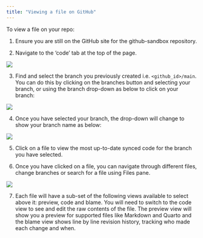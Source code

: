 ```yaml
---
title: "Viewing a file on GitHub"  
---
```


To view a file on your repo:

1. Ensure you are still on the GitHub site for the github-sandbox repository. 

2. Navigate to the 'code' tab at the top of the page.

![](images/repo_code_tab.png){fig-alt="Screenshot of the git-academy-sandbox repository on GitHub, highlighting the 'Code' tab."}

3. Find and select the branch you previously created i.e. `<github_id>/main`. You can do this by clicking on the branches button and selecting your branch, or using the branch drop-down as below to click on your branch: 


![](images/viewing_branches_drop_down.png){fig-alt="Screenshot of the git-academy-sandbox repository on GitHub, displaying the branches drop-down menu with 'main' selected."}

4. Once you have selected your branch, the drop-down will change to show your branch name as below: 

![](images/branch_highlighted.png){fig-alt="Screenshot of the git-academy-sandbox repository on GitHub, displaying the branches drop-down menu with 'lsnaathorst1/main' selected."}

5. Click on a file to view the most up-to-date synced code for the branch you have selected.

6. Once you have clicked on a file, you can navigate through different files, change branches or search for a file using Files pane.

![](images/files_pane.png){fig-alt="Screenshot of the git-academy-sandbox repository on GitHub, displaying the files pane as seen when viewing files in a branch."}

7. Each file will have a sub-set of the following views available to select above it: preview, code and blame. You will need to switch to the code view to see and edit the raw contents of the file. The preview view will show you a preview for supported files like Markdown and Quarto and the blame view shows line by line revision history, tracking who made each change and when.
